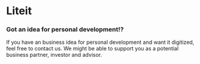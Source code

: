# Liteit 

### Got an idea for personal development!?
If you have an business idea for personal development and want it digitized, feel free to contact us. We might be able to support you as a potential business partner, investor and advisor.
